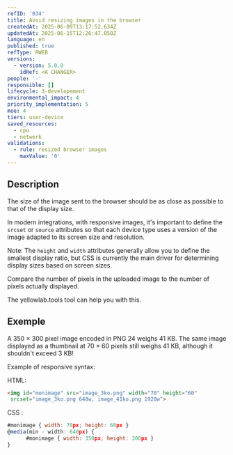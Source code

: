 ```yaml
---
refID: '034'
title: Avoid resizing images in the browser
createdAt: 2025-06-09T13:17:52.634Z
updatedAt: 2025-06-15T12:26:47.050Z
language: en
published: true
refType: RWEB
versions:
  - version: 5.0.0
    idRef: <A CHANGER>
people: '-'
responsible: []
lifecycle: 3-developement
environmental_impact: 4
priority_implementation: 5
moe: 4
tiers: user-device
saved_resources:
  - cpu
  - network
validations:
  - rule: resized browser images
    maxValue: '0'
---
```


## Description

The size of the image sent to the browser should be as close as possible to that of the display size.

In modern integrations, with responsive images, it's important to define the `srcset` or `source` attributes so that each device type uses a version of the image adapted to its screen size and resolution.

Note: The `height` and `width` attributes generally allow you to define the smallest display ratio, but CSS is currently the main driver for determining display sizes based on screen sizes.

Compare the number of pixels in the uploaded image to the number of pixels actually displayed.

The yellowlab.tools tool can help you with this.

## Exemple

A 350 × 300 pixel image encoded in PNG 24 weighs 41 KB. The same image displayed as a thumbnail at 70 × 60 pixels still weighs 41 KB, although it shouldn't exceed 3 KB!

Example of responsive syntax:

HTML:

```html
<img id="monimage" src="image_3ko.png" width="70" height="60"
 srcset="image_3ko.png 640w, image_41ko.png 1920w">
```

CSS :

```javascript
#monimage { width: 70px; height: 60px }
@media(min - width: 640px) {
      #monimage { width: 350px; height: 300px }
}
```
